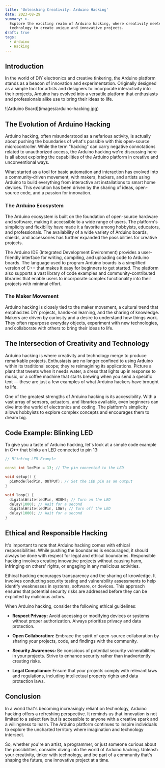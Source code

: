```yaml
---
title: 'Unleashing Creativity: Arduino Hacking'
date: 2023-08-29
summary: >-
  Explore the exciting realm of Arduino hacking, where creativity meets
  technology to create unique and innovative projects.
draft: true
tags:
  - Arduino
  - Hacking
---
```

## Introduction

In the world of DIY electronics and creative tinkering, the Arduino platform stands as a beacon of innovation and experimentation. Originally designed as a simple tool for artists and designers to incorporate interactivity into their projects, Arduino has evolved into a versatile platform that enthusiasts and professionals alike use to bring their ideas to life.

!\[Arduino Board]\(images/arduino-hacking.jpg)

## The Evolution of Arduino Hacking

Arduino hacking, often misunderstood as a nefarious activity, is actually about pushing the boundaries of what's possible with this open-source microcontroller. While the term "hacking" can carry negative connotations related to unauthorized access, the Arduino hacking we're discussing here is all about exploring the capabilities of the Arduino platform in creative and unconventional ways.

What started as a tool for basic automation and interaction has evolved into a community-driven movement, with makers, hackers, and artists using Arduino to build everything from interactive art installations to smart home devices. This evolution has been driven by the sharing of ideas, open-source code, and a passion for innovation.

### The Arduino Ecosystem

The Arduino ecosystem is built on the foundation of open-source hardware and software, making it accessible to a wide range of users. The platform's simplicity and flexibility have made it a favorite among hobbyists, educators, and professionals. The availability of a wide variety of Arduino boards, shields, and accessories has further expanded the possibilities for creative projects.

The Arduino IDE (Integrated Development Environment) provides a user-friendly interface for writing, compiling, and uploading code to Arduino boards. The language used to program Arduino boards is a simplified version of C++ that makes it easy for beginners to get started. The platform also supports a vast library of code examples and community-contributed libraries that enable users to incorporate complex functionality into their projects with minimal effort.

### The Maker Movement

Arduino hacking is closely tied to the maker movement, a cultural trend that emphasizes DIY projects, hands-on learning, and the sharing of knowledge. Makers are driven by curiosity and a desire to understand how things work. They often repurpose everyday objects, experiment with new technologies, and collaborate with others to bring their ideas to life.

## The Intersection of Creativity and Technology

Arduino hacking is where creativity and technology merge to produce remarkable projects. Enthusiasts are no longer confined to using Arduino within its traditional scope; they're reimagining its applications. Picture a plant that tweets when it needs water, a dress that lights up in response to music, or a coffee machine that starts brewing when you send a specific text — these are just a few examples of what Arduino hackers have brought to life.

One of the greatest strengths of Arduino hacking is its accessibility. With a vast array of sensors, actuators, and libraries available, even beginners can dive into the world of electronics and coding. The platform's simplicity allows hobbyists to explore complex concepts and encourages them to dream big.

## Code Example: Blinking LED

To give you a taste of Arduino hacking, let's look at a simple code example in C++ that blinks an LED connected to pin 13:

```cpp
// Blinking LED Example

const int ledPin = 13; // The pin connected to the LED

void setup() {
  pinMode(ledPin, OUTPUT); // Set the LED pin as an output
}

void loop() {
  digitalWrite(ledPin, HIGH); // Turn on the LED
  delay(1000); // Wait for a second
  digitalWrite(ledPin, LOW); // Turn off the LED
  delay(1000); // Wait for a second
}

```

## Ethical and Responsible Hacking

It's important to note that Arduino hacking comes with ethical responsibilities. While pushing the boundaries is encouraged, it should always be done with respect for legal and ethical boundaries. Responsible hacking involves creating innovative projects without causing harm, infringing on others' rights, or engaging in any malicious activities.

Ethical hacking encourages transparency and the sharing of knowledge. It involves conducting security testing and vulnerability assessments to help identify weaknesses in systems, software, or devices. This approach ensures that potential security risks are addressed before they can be exploited by malicious actors.

When Arduino hacking, consider the following ethical guidelines:

* **Respect Privacy:** Avoid accessing or modifying devices or systems without proper authorization. Always prioritize privacy and data protection.

* **Open Collaboration:** Embrace the spirit of open-source collaboration by sharing your projects, code, and findings with the community.

* **Security Awareness:** Be conscious of potential security vulnerabilities in your projects. Strive to enhance security rather than inadvertently creating risks.

* **Legal Compliance:** Ensure that your projects comply with relevant laws and regulations, including intellectual property rights and data protection laws.

## Conclusion

In a world that's becoming increasingly reliant on technology, Arduino hacking offers a refreshing perspective. It reminds us that innovation is not limited to a select few but is accessible to anyone with a creative spark and a willingness to learn. The Arduino platform continues to inspire individuals to explore the uncharted territory where imagination and technology intersect.

So, whether you're an artist, a programmer, or just someone curious about the possibilities, consider diving into the world of Arduino hacking. Unleash your creativity, tinker with technology, and be part of a community that's shaping the future, one innovative project at a time.
